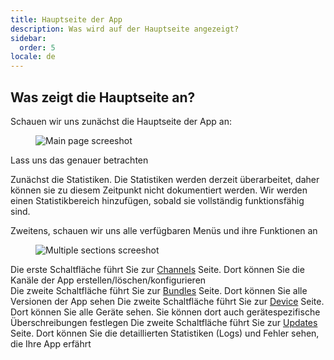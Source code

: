 ```yaml
---
title: Hauptseite der App
description: Was wird auf der Hauptseite angezeigt?
sidebar:
  order: 5
locale: de
---
```


## Was zeigt die Hauptseite an?

Schauen wir uns zunächst die Hauptseite der App an:

<figure><img src="/main-app-pagewebp" alt="Main page screeshot" /><figcaption></figcaption></figure>

Lass uns das genauer betrachten

Zunächst die Statistiken. Die Statistiken werden derzeit überarbeitet, daher können sie zu diesem Zeitpunkt nicht dokumentiert werden. Wir werden einen Statistikbereich hinzufügen, sobald sie vollständig funktionsfähig sind.

Zweitens, schauen wir uns alle verfügbaren Menüs und ihre Funktionen an

<figure><img src="/app-multiple-sectionswebp" alt="Multiple sections screeshot" /><figcaption></figcaption></figure>

Die erste Schaltfläche führt Sie zur [Channels](/docs/webapp/channels/) Seite. Dort können Sie die Kanäle der App erstellen/löschen/konfigurieren\
Die zweite Schaltfläche führt Sie zur [Bundles](/docs/webapp/bundles/) Seite. Dort können Sie alle Versionen der App sehen
Die zweite Schaltfläche führt Sie zur [Device](/docs/webapp/devices/) Seite. Dort können Sie alle Geräte sehen. Sie können dort auch gerätespezifische Überschreibungen festlegen
Die zweite Schaltfläche führt Sie zur [Updates](/docs/webapp/logs/) Seite. Dort können Sie die detaillierten Statistiken (Logs) und Fehler sehen, die Ihre App erfährt